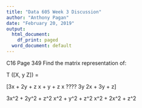 ```yaml
---
title: "Data 605 Week 3 Discussion"
author: "Anthony Pagan"
date: "February 20, 2019"
output:
  html_document:
    df_print: paged
  word_document: default
---
```


C16 Page 349
Find the matrix representation of:

T ([X, y Z]) =

[3x + 2y + z
x + y + z
x ???? 3y
2x + 3y + z]

3x^2 + 2y^2 + z^2
x^2 + y^2 + z^2 
x^2 + 2x^2 + z^2




